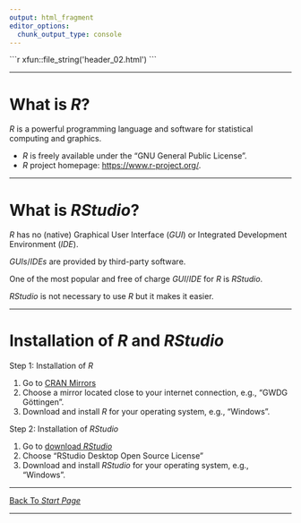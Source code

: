 ```yaml
---
output: html_fragment
editor_options: 
  chunk_output_type: console
---
```


<!--..........................................................................-->
<!--..........................................................................-->

````{=html}
```r
xfun::file_string('header_02.html')
```
````

<!--..........................................................................-->
<hr />

# What is *R*?

*R* is a powerful programming language and software for statistical computing and graphics.

* *R* is freely available under the "GNU General Public License".
* *R* project homepage: [https://www.r-project.org/](https://www.r-project.org/).

<!-- According to @PaarschGolyaev2016Gentle *R* is the "lingua franca" among statisticians. -->

<!--..........................................................................-->
<hr />

# What is *RStudio*?

*R* has no (native) Graphical User Interface (*GUI*) or Integrated Development Environment (*IDE*).

*GUIs*/*IDEs* are provided by third-party software.

One of the most popular and free of charge *GUI*/*IDE* for *R* is *RStudio*.

*RStudio* is not necessary to use *R* but it makes it easier.

<!--..........................................................................-->
<hr />

# Installation of *R* and *RStudio*

<!--..........................................................................-->
<!-- <hr /> -->

<p class="head01">
Step 1: Installation of *R*
</p>

1. Go to [CRAN Mirrors](https://cran.r-project.org/mirrors.html)
2. Choose a mirror located close to your internet connection, e.g., "GWDG Göttingen".
3. Download and install *R* for your operating system, e.g., "Windows".

<!--..........................................................................-->
<!-- <hr /> -->

<p class="head01">
Step 2: Installation of *RStudio*
</p>

1. Go to [download *RStudio*](https://www.rstudio.com/products/rstudio/download/)
2. Choose "RStudio Desktop Open Source License"
3. Download and install *RStudio* for your operating system, e.g., "Windows".

<!--..........................................................................-->
<!-- <hr /> -->

<!-- # References -->

<!-- <div id="refs"></div> -->

<!--..........................................................................-->
<hr />

<p class="back01">
[Back To *Start Page*](./index.html)
</p>

<!--..........................................................................-->
<hr />
